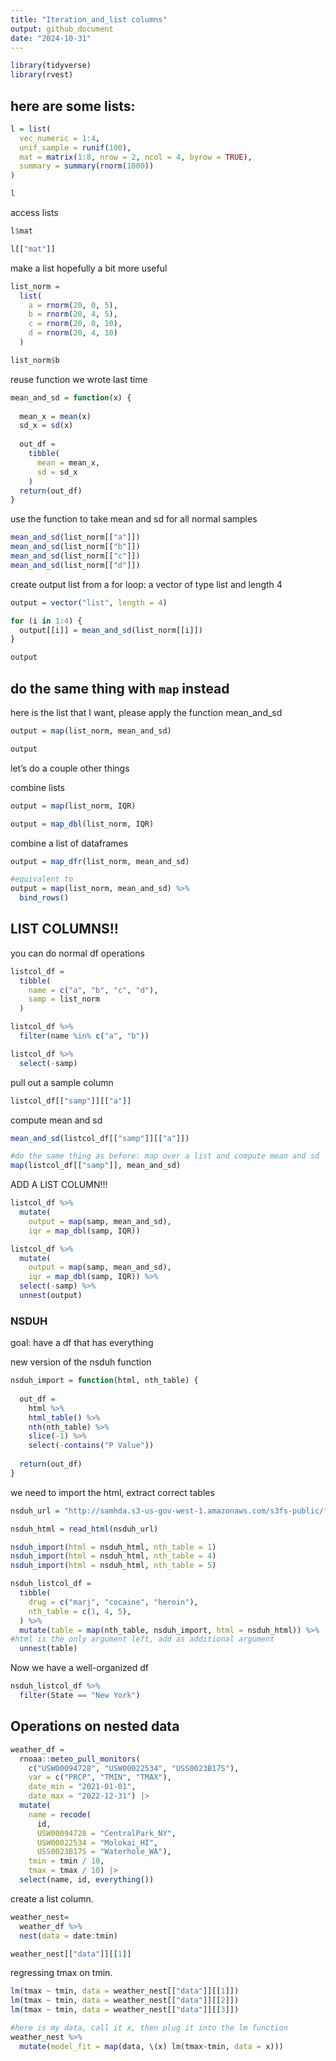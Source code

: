 ```yaml
---
title: "Iteration_and_list columns"
output: github_document
date: "2024-10-31"
---
```


```r
library(tidyverse)
library(rvest)
```
## here are some lists:
```r
l = list(
  vec_numeric = 1:4,
  unif_sample = runif(100),
  mat = matrix(1:8, nrow = 2, ncol = 4, byrow = TRUE),
  summary = summary(rnorm(1000))
)

l
```
access lists
```r
l$mat

l[["mat"]]
```

make a list hopefully a bit more useful
```r
list_norm = 
  list(
    a = rnorm(20, 0, 5),
    b = rnorm(20, 4, 5),
    c = rnorm(20, 0, 10),
    d = rnorm(20, 4, 10)
  )

list_norm$b
```
reuse function we wrote last time
```r
mean_and_sd = function(x) {
  
  mean_x = mean(x)
  sd_x = sd(x)
  
  out_df = 
    tibble(
      mean = mean_x,
      sd = sd_x
    )
  return(out_df)
}

```
use the function to take mean and sd for all normal samples
```r
mean_and_sd(list_norm[["a"]])
mean_and_sd(list_norm[["b"]])
mean_and_sd(list_norm[["c"]])
mean_and_sd(list_norm[["d"]])
```
create output list from a for loop:
a vector of type list and length 4
```r
output = vector("list", length = 4)

for (i in 1:4) {
  output[[i]] = mean_and_sd(list_norm[[i]])
}

output
```

## do the same thing with `map` instead
here is the list that I want, please apply the function mean_and_sd
```r
output = map(list_norm, mean_and_sd)

output
```
let's do a couple other things

combine lists
```r
output = map(list_norm, IQR)

output = map_dbl(list_norm, IQR)
```

combine a list of dataframes
```r
output = map_dfr(list_norm, mean_and_sd)

#equivalent to
output = map(list_norm, mean_and_sd) %>% 
  bind_rows()
```

## LIST COLUMNS!!
you can do normal df operations
```r
listcol_df =
  tibble(
    name = c("a", "b", "c", "d"),
    samp = list_norm
  )

listcol_df %>% 
  filter(name %in% c("a", "b"))

listcol_df %>% 
  select(-samp)
```

pull out a sample column
```r
listcol_df[["samp"]][["a"]]
```
compute mean and sd
```r
mean_and_sd(listcol_df[["samp"]][["a"]])

#do the same thing as before: map over a list and compute mean and sd
map(listcol_df[["samp"]], mean_and_sd)
```
ADD A LIST COLUMN!!!
```r
listcol_df %>% 
  mutate(
    output = map(samp, mean_and_sd),
    iqr = map_dbl(samp, IQR))

listcol_df %>% 
  mutate(
    output = map(samp, mean_and_sd),
    iqr = map_dbl(samp, IQR)) %>% 
  select(-samp) %>% 
  unnest(output)
```
### NSDUH
goal: have a df that has everything

new version of the nsduh function
```r
nsduh_import = function(html, nth_table) {
  
  out_df = 
    html %>% 
    html_table() %>% 
    nth(nth_table) %>% 
    slice(-1) %>% 
    select(-contains("P Value"))
  
  return(out_df)
}
```
we need to import the html, extract correct tables

```r
nsduh_url = "http://samhda.s3-us-gov-west-1.amazonaws.com/s3fs-public/field-uploads/2k15StateFiles/NSDUHsaeShortTermCHG2015.htm"

nsduh_html = read_html(nsduh_url)
```

```r
nsduh_import(html = nsduh_html, nth_table = 1)
nsduh_import(html = nsduh_html, nth_table = 4)
nsduh_import(html = nsduh_html, nth_table = 5)
```
```r
nsduh_listcol_df =
  tibble(
    drug = c("marj", "cocaine", "heroin"),
    nth_table = c(1, 4, 5),
  ) %>% 
  mutate(table = map(nth_table, nsduh_import, html = nsduh_html)) %>% 
#html is the only argument left, add as additional argument
  unnest(table)
```

Now we have a well-organized df
```r
nsduh_listcol_df %>% 
  filter(State == "New York")
```
## Operations on nested data
```r
weather_df = 
  rnoaa::meteo_pull_monitors(
    c("USW00094728", "USW00022534", "USS0023B17S"),
    var = c("PRCP", "TMIN", "TMAX"), 
    date_min = "2021-01-01",
    date_max = "2022-12-31") |>
  mutate(
    name = recode(
      id, 
      USW00094728 = "CentralPark_NY", 
      USW00022534 = "Molokai_HI",
      USS0023B17S = "Waterhole_WA"),
    tmin = tmin / 10,
    tmax = tmax / 10) |>
  select(name, id, everything())
```
create a list column.
```r
weather_nest= 
  weather_df %>% 
  nest(data = date:tmin)
```

```r
weather_nest[["data"]][[1]]
```

regressing tmax on tmin.
```r
lm(tmax ~ tmin, data = weather_nest[["data"]][[1]])
lm(tmax ~ tmin, data = weather_nest[["data"]][[2]])
lm(tmax ~ tmin, data = weather_nest[["data"]][[3]])
```
```r
#here is my data, call it x, then plug it into the lm function
weather_nest %>% 
  mutate(model_fit = map(data, \(x) lm(tmax~tmin, data = x)))
```


